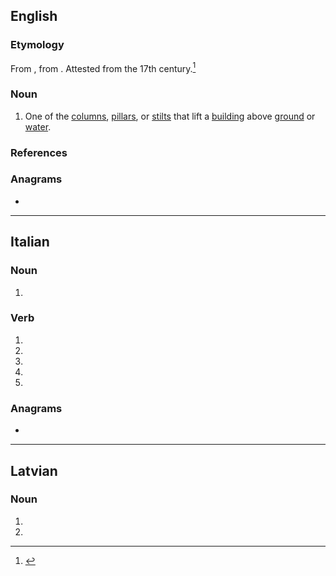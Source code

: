 {{also|piloți}}
==English==

===Etymology===
From {{bor|en|fr|pilotis}}, from {{der|en|frm|pilot||stake}}. Attested from the 17th century.<ref>{{R:Lexico}}</ref>

===Noun===
{{en-noun}}
{{wikipedia}}

# {{lb|en|architecture}} One of the [[column]]s, [[pillar]]s, or [[stilt]]s that lift a [[building]] above [[ground]] or [[water]].

===References===
<references/>

===Anagrams===
* {{anagrams|en|a=iilopt|Politi}}

----

==Italian==

===Noun===
{{head|it|noun form|g=m}}

# {{plural of|it|pilota}}

===Verb===
{{head|it|verb form}}

# {{inflection of|it|pilotare||2|s|pres|indc}}
# {{inflection of|it|pilotare||1|s|pres|subj}}
# {{inflection of|it|pilotare||2|s|pres|subj}}
# {{inflection of|it|pilotare||3|s|pres|subj}}
# {{inflection of|it|pilotare||3|s|impr}}

===Anagrams===
* {{anagrams|it|a=iilopt|Politi|opliti|politi}}

----

==Latvian==

===Noun===
{{head|lv|noun form}}

# {{lv-inflection of|pilots|nom|p}}
# {{lv-inflection of|pilots|voc|p}}